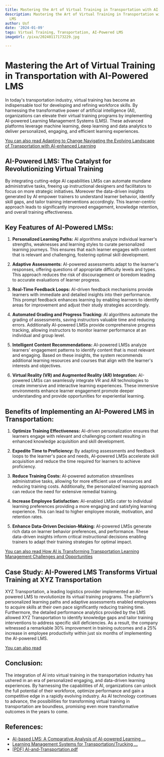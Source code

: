 ```yaml
---
title: Mastering the Art of Virtual Training in Transportation with AI-Powered LMS
description: Mastering the Art of Virtual Training in Transportation with AI-Powered
  LMS
author: Usf
date: '2024-01-09'
tags: Virtual Training, Transportation, AI-Powered LMS
imageUrl: /pixa/20240117173229.jpg

---
```

# Mastering the Art of Virtual  Training  in Transportation with AI-Powered LMS

In today's transportation industry, virtual training has become an indispensable tool for developing and refining workforce skills. By harnessing  the transformative power of artificial intelligence (AI), organizations can  elevate  their virtual training programs by implementing AI-powered Learning Management  Systems  (LMS). These advanced platforms  leverage machine learning, deep learning and data analytics to deliver personalized, engaging, and efficient  learning experiences.

[You can also read Adapting to Change Navigating the Evolving Landscape of Transportation with AI-enhanced Learning](Adapting%20to%20Change%20Navigating%20the%20Evolving%20Landscape%20of%20Transportation%20with%20AI-enhanced%20Learning)


## AI-Powered  LMS: The Catalyst for  Revolutionizing Virtual Training

By integrating cutting-edge AI capabilities LMSs can automate mundane administrative tasks, freeing up  instructional  designers and facilitators to focus on more strategic initiatives. Moreover the data-driven  insights  generated by AI empower trainers to understand learner behavior, identify skill gaps,  and tailor training interventions accordingly. This learner-centric approach leads to significantly improved engagement, knowledge retention, and overall training  effectiveness.

## Key Features of AI-Powered LMSs:

1. **Personalized Learning Paths:**
AI  algorithms analyze individual learner's strengths, weaknesses and  learning styles to curate personalized learning journeys. This ensures  that each  learner engages with content that is relevant  and  challenging, fostering optimal skill development.

2. **Adaptive Assessments:**
AI-powered  assessments adapt to the learner's  responses, offering questions of appropriate difficulty levels  and types. This approach reduces the risk of discouragement or boredom leading  to accurate evaluations of learner  progress.

3. **Real-Time Feedback Loops:**
AI-driven feedback mechanisms  provide learners with immediate and detailed insights into their performance. This prompt feedback enhances learning by enabling learners to  identify areas for improvement and adjust their study  strategies accordingly.

4. **Automated Grading and Progress Tracking:**
AI algorithms automate  the grading of assessments, saving instructors valuable  time and reducing errors. Additionally AI-powered LMSs provide comprehensive progress tracking, allowing  instructors  to monitor learner performance at an individual and group level.

5. **Intelligent Content Recommendations:**
AI-powered LMSs analyze learners' engagement patterns to  identify content that is most relevant and engaging. Based on these insights, the system recommends additional learning resources and courses that align with the learner's  interests  and objectives.

6. **Virtual Reality (VR) and Augmented Reality (AR) Integration:**
AI-powered LMSs can seamlessly integrate VR and AR technologies to create immersive and interactive  learning experiences. These immersive environments enhance learner engagement promote deeper  understanding and provide opportunities  for experiential learning.

## Benefits of Implementing an AI-Powered LMS  in Transportation:

1. **Optimize Training Effectiveness:**
AI-driven personalization ensures that learners engage with relevant and challenging  content resulting in enhanced knowledge acquisition  and skill development.

2.  **Expedite Time  to Proficiency:**
By adapting assessments and feedback loops to the learner's pace and needs, AI-powered LMSs accelerate skill  acquisition and reduce the time required for learners to achieve proficiency.

3. **Reduce Training  Costs:**
AI-powered automation streamlines administrative tasks, allowing for more efficient use of resources and reducing training costs. Additionally, the  personalized  learning approach can reduce the need  for extensive remedial training.

4. **Increase Employee Satisfaction:**
AI-enabled LMSs cater to individual learning preferences providing a  more engaging and satisfying learning experience. This can lead to higher employee morale, motivation, and retention rates.

5. **Enhance Data-Driven Decision-Making:**
AI-powered LMSs generate rich data on learner  behavior preferences, and  performance.  These data-driven insights inform critical instructional decisions enabling trainers to adapt their training strategies for optimal impact.

[You  can  also read How AI is Transforming Transportation  Learning Management Challenges and Opportunities](How%20AI%20is%20Transforming%20Transportation%20Learning%20Management%20Challenges%20and%20Opportunities)


## Case  Study: AI-Powered LMS Transforms Virtual Training at XYZ Transportation

XYZ Transportation, a leading logistics provider implemented an AI-powered LMS to revolutionize  its virtual training  programs. The platform's personalized learning paths and adaptive assessments enabled employees to acquire skills at their own pace significantly reducing training time. Furthermore, the detailed performance analytics provided by the LMS allowed XYZ Transportation to identify knowledge gaps  and  tailor training interventions to address specific skill deficiencies. As a result, the company witnessed a remarkable 30% improvement in training outcomes and a 25% increase in employee productivity within just  six months of implementing the AI-powered LMS.

[You can also read ]()


##  Conclusion:

The integration of AI into virtual training in the transportation industry has  ushered in an era of personalized engaging, and data-driven learning experiences. By harnessing the capabilities of AI, organizations can unlock the  full  potential of their workforce, optimize performance and gain a competitive edge in a rapidly evolving industry. As AI technology continues to  advance, the  possibilities for transforming virtual training in transportation are boundless, promising even more transformative outcomes in the years to come.

## References:
- [AI-based LMS: A Comparative Analysis of AI-powered Learning ...](https://ddi-dev.com/blog/programming/ai-based-lms-a-comparative-analysis-of-ai-powered-learning-platforms/)
- [Learning Management Systems for Transportation/Trucking ...](https://elearningindustry.com/directory/software-categories/learning-management-systems/industries/transportation-trucking-railroad/page/2)
- [[PDF] AI-and-Transportation.pdf](https://enotrans.org/wp-content/uploads/2023/08/AI-and-Transportation.pdf)
